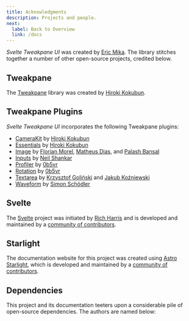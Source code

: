 ```yaml
---
title: Acknowledgments
description: Projects and people.
next:
  label: Back to Overview
  link: /docs
---
```



_Svelte Tweakpane UI_ was created by [Eric Mika](https://ericmika.com). The library stitches together a number of other open-source projects, credited below.

## Tweakpane

The [Tweakpane](https://tweakpane.github.io/docs/) library was created by [Hiroki Kokubun](https://cocopon.me).

## Tweakpane Plugins

_Svelte Tweakpane UI_ incorporates the following Tweakpane plugins:

- [CameraKit](https://github.com/tweakpane/plugin-camerakit) by [Hiroki Kokubun](https://cocopon.me)
- [Essentials](https://github.com/tweakpane/plugin-essentials) by [Hiroki Kokubun](https://cocopon.me)
- [Image](https://github.com/metehus/tweakpane-image-plugin) by [Florian Morel](http://ayamflow.fr), [Matheus Dias](https://www.linkedin.com/in/matheusdbs/), and [Palash Bansal](https://github.com/repalash)
- [Inputs](https://github.com/tallneil/tweakpane-plugin-inputs) by [Neil Shankar](https://tallneil.io/)
- [Profiler](https://github.com/0b5vr/tweakpane-plugin-profiler) by [0b5vr](https://0b5vr.com)
- [Rotation](https://github.com/0b5vr/tweakpane-plugin-rotation) by [0b5vr](https://0b5vr.com)
- [Textarea](https://github.com/panGenerator/tweakpane-textarea-plugin) by [Krzysztof Goliński](http://www.golinski.org) and [Jakub Koźniewski](https://pangenerator.com)
- [Waveform](https://github.com/shoedler/tweakpane-plugin-waveform) by [Simon Schödler](https://shoedler.github.io)

## Svelte

The [Svelte](https://svelte.dev) project was initiated by [Rich Harris](https://twitter.com/rich_harris) and is developed and maintained by a [community of contributors](https://github.com/sveltejs/svelte/graphs/contributors).

## Starlight

The documentation website for this project was created using [Astro Starlight](https://starlight.astro.build), which is developed and maintained by a [community of contributors](https://github.com/withastro/starlight/graphs/contributors).

## Dependencies

This project and its documentation teeters upon a considerable pile of open-source dependencies. The authors are named below:

<br />

<em>
  <Acknowledgments scope="all" />
</em>
